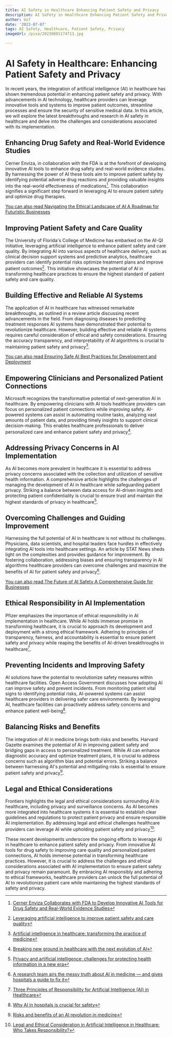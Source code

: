 ```yaml
---
title: AI Safety in Healthcare Enhancing Patient Safety and Privacy
description: AI Safety in Healthcare Enhancing Patient Safety and Privacy
author: Usf
date: '2023-07-07'
tags: AI Safety, Healthcare, Patient Safety, Privacy
imageUrl: /pixa/20230801174713.jpg

---
```

# AI Safety  in Healthcare: Enhancing Patient Safety and Privacy

In recent years, the integration  of artificial intelligence (AI)  in healthcare has shown  tremendous potential  in enhancing patient safety and privacy. With advancements in AI technology, healthcare providers can leverage innovative tools and systems to improve patient outcomes,  streamline processes and ensure the security of sensitive medical data. In this article, we will explore the latest breakthroughs  and research  in AI safety in healthcare and delve into the challenges and  considerations associated with  its implementation.

## Enhancing Drug  Safety and Real-World Evidence Studies

Cerner Enviza, in collaboration with the FDA is at the forefront of developing innovative AI tools to enhance drug safety and real-world evidence  studies. By harnessing the power of AI these tools aim to improve patient safety by identifying potential adverse drug reactions and providing valuable insights into the real-world effectiveness of medications[^1]. This collaboration signifies a significant step forward in leveraging  AI to ensure patient  safety and optimize drug therapies.

[You can  also read Navigating the Ethical Landscape of AI A Roadmap for Futuristic Businesses](Navigating%20the%20Ethical%20Landscape%20of%20AI%20A%20Roadmap%20for%20Futuristic%20Businesses)


## Improving Patient  Safety  and  Care Quality

The University of Florida's College of Medicine has embarked on the AI-QI initiative, leveraging artificial intelligence to enhance patient safety and care  quality.  By integrating AI into various aspects of healthcare delivery, such as clinical decision support systems and predictive  analytics, healthcare providers can identify potential risks optimize treatment plans and improve patient outcomes[^2]. This initiative  showcases the potential of AI in transforming healthcare practices to ensure the highest standard  of patient safety and  care quality.

## Building Effective and Reliable AI Systems

The application of AI  in healthcare has witnessed remarkable breakthroughs, as outlined in  a review article discussing recent advancements in the field. From diagnosing diseases to  predicting treatment responses AI systems have  demonstrated their potential to revolutionize healthcare. However, building effective  and reliable AI systems  requires careful consideration  of ethical and safety considerations. Ensuring the accuracy transparency, and interpretability of AI algorithms is crucial  to maintaining patient safety and privacy[^3].

[You can also  read Ensuring Safe AI Best Practices for  Development  and Deployment](Ensuring%20Safe%20AI%20Best%20Practices%20for%20Development%20and%20Deployment)


##  Empowering Clinicians and Personalized Patient Connections

Microsoft recognizes the transformative potential of next-generation AI in healthcare.  By empowering  clinicians with  AI tools healthcare  providers can focus on personalized patient connections while improving safety. AI-powered systems can assist in automating routine tasks, analyzing vast amounts of patient data, and providing timely insights to support clinical decision-making. This enables  healthcare professionals to deliver personalized care and enhance patient safety and privacy[^4].

## Addressing Privacy Concerns  in AI Implementation

As AI becomes more prevalent in healthcare it is essential to address privacy concerns associated with the collection and utilization of sensitive health information. A comprehensive article highlights  the challenges of managing the development of AI in healthcare while safeguarding patient privacy. Striking a balance between data access  for AI-driven insights and protecting patient  confidentiality is crucial to ensure trust  and maintain the highest standards of privacy in  healthcare[^5].

## Overcoming Challenges and Guiding Improvement

Harnessing the full potential of AI in healthcare is  not without its  challenges. Physicians, data scientists, and hospital leaders face hurdles in  effectively integrating AI tools into healthcare settings. An article by STAT News sheds light on the complexities and provides guidance for improvement. By fostering collaboration, addressing biases and ensuring transparency in AI algorithms healthcare providers can overcome challenges and maximize the benefits of AI for patient safety and privacy[^6].

[You can also read The Future of  AI Safety A Comprehensive Guide for Businesses](The%20Future%20of%20AI%20Safety%20A%20Comprehensive%20Guide%20for%20Businesses)


## Ethical Responsibility in AI Implementation

Pfizer emphasizes the importance of ethical responsibility in AI implementation in healthcare. While AI holds immense promise in  transforming healthcare, it is crucial to approach its development and deployment with a  strong ethical framework. Adhering to principles of transparency, fairness, and accountability is essential to ensure patient safety and privacy  while reaping the  benefits of AI-driven breakthroughs in healthcare[^7].

## Preventing Incidents and Improving Safety

AI solutions have the  potential to  revolutionize safety measures within healthcare facilities.  Open Access Government discusses how adopting AI can  improve safety and prevent incidents. From monitoring  patient vital signs to identifying potential  risks, AI-powered systems can assist healthcare providers in delivering safer care environments. By leveraging AI,  healthcare facilities can  proactively address safety concerns and enhance patient well-being[^8].

## Balancing Risks and Benefits

The integration of AI in medicine brings both risks and benefits.  Harvard Gazette examines the potential  of AI in improving patient  safety and bridging gaps in access to personalized treatment. While AI can  enhance diagnostic  accuracy and optimize  treatment plans, it is crucial to address concerns  such as algorithm bias and potential errors. Striking a balance between harnessing AI's potential and mitigating risks is essential to  ensure patient  safety  and privacy[^9].

## Legal and Ethical Considerations

Frontiers highlights  the legal and  ethical considerations surrounding AI  in healthcare, including privacy  and surveillance concerns. As  AI becomes more integrated into healthcare systems it is essential to  establish clear guidelines and regulations to protect patient privacy and ensure responsible AI implementation. By addressing legal and ethical challenges healthcare providers can leverage AI while upholding patient safety and  privacy[^10].

These recent developments underscore the ongoing efforts  to leverage  AI in healthcare to  enhance patient safety and privacy. From innovative AI tools for drug safety  to improving care quality and personalized patient connections, AI holds immense  potential in transforming healthcare  practices. However, it is  crucial to address the challenges and ethical considerations associated with AI implementation to ensure patient safety  and privacy remain paramount. By embracing AI responsibly and adhering to ethical frameworks, healthcare providers can unlock the full potential of AI to revolutionize patient care while maintaining the highest standards of safety and privacy.

[^1]: [Cerner  Enviza Collaborates with FDA to Develop Innovative AI Tools for Drug Safety and Real-World Evidence Studies](https://www.prnewswire.com/news-releases/cerner-enviza-collaborates-with-fda-to-develop-innovative-ai-tools-for-drug-safety-and-real-world-evidence-studies-301793171.html)
[^2]:  [Leveraging artificial  intelligence to improve patient safety and care quality](https://news.drgator.ufl.edu/2023/05/12/leveraging-artificial-intelligence-to-improve-patient-safety-and-care-quality/)
[^3]: [Artificial intelligence in healthcare: transforming  the  practice of  medicine](https://www.ncbi.nlm.nih.gov/pmc/articles/PMC8285156/)
[^4]: [Breaking new ground in healthcare with the next  evolution of AI](https://blogs.microsoft.com/blog/2023/03/20/breaking-new-ground-in-healthcare-with-the-next-evolution-of-ai/)
[^5]: [Privacy and artificial intelligence: challenges for  protecting health information in a new era](https://bmcmedethics.biomedcentral.com/articles/10.1186/s12910-021-00687-3)
[^6]: [A  research team airs the messy truth about AI in medicine — and  gives hospitals a guide to  fix it](https://www.statnews.com/2023/04/27/hospitals-health-artificial-intelligence-ai/)
[^7]: [Three Principles of Responsibility for  Artificial  Intelligence  (AI) in Healthcare](https://www.pfizer.com/news/articles/three_principles_of_responsibility_for_artificial_intelligence_ai_in_healthcare)
[^8]: [Why AI in hospitals  is crucial for safety](https://www.openaccessgovernment.org/ai-hospitals-improve-safety/159404/)
[^9]: [Risks and benefits of an AI revolution in medicine](https://news.harvard.edu/gazette/story/2020/11/risks-and-benefits-of-an-ai-revolution-in-medicine/)
[^10]: [Legal and Ethical Consideration in Artificial Intelligence in Healthcare: Who  Takes Responsibility?](https://www.frontiersin.org/articles/10.3389/fsurg.2022.862322/full)